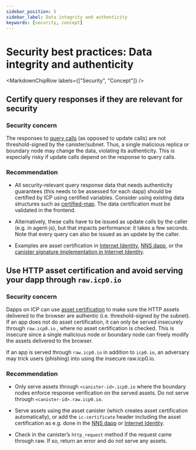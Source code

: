 ```yaml
---
sidebar_position: 5
sidebar_label: Data integrity and authenticity
keywords: [security, concept]
---
```



# Security best practices: Data integrity and authenticity

<MarkdownChipRow labels={["Security", "Concept"]} />

## Certify query responses if they are relevant for security

### Security concern

The responses to [query calls](/references/ic-interface-spec.md#https-interface) (as opposed to update calls) are not threshold-signed by the canister/subnet. Thus, a single malicious replica or boundary node may change the data, violating its authenticity. This is especially risky if update calls depend on the response to query calls.

### Recommendation

-   All security-relevant query response data that needs authenticity guarantees (this needs to be assessed for each dapp) should be certified by ICP using certified variables. Consider using existing data structures such as [certified-map](https://github.com/dfinity/cdk-rs/tree/main/library/ic-certified-map). The data certification must be validated in the frontend.

-   Alternatively, these calls have to be issued as update calls by the caller (e.g. in agent-js), but that impacts performance: it takes a few seconds. Note that every query can also be issued as an update by the caller.

-   Examples are asset certification in [Internet Identity](https://github.com/dfinity/internet-identity/blob/b29a6f68bbe5a49d048e12bc7a3263a9f43d080b/src/internet_identity/src/main.rs#L775-L808), [NNS dapp](https://github.com/dfinity/nns-dapp/blob/372c3562127d70c2fde059bc9c268e8ae858583e/rs/src/assets.rs#L121-L145), or the [canister signature implementation in Internet Identity](https://github.com/dfinity/internet-identity/blob/main/src/internet_identity/src/signature_map.rs).

## Use HTTP asset certification and avoid serving your dapp through `raw.icp0.io`

### Security concern

Dapps on ICP can use [asset certification](https://wiki.internetcomputer.org/wiki/HTTP_asset_certification) to make sure the HTTP assets delivered to the browser are authentic (i.e. threshold-signed by the subnet). If an app does not do asset certification, it can only be served insecurely through `raw.icp0.io` , where no asset certification is checked. This is insecure since a single malicious node or boundary node can freely modify the assets delivered to the browser.

If an app is served through `raw.icp0.io` in addition to `icp0.io`, an adversary may trick users (phishing) into using the insecure raw.icp0.io.

### Recommendation

- Only serve assets through `<canister-id>.icp0.io` where the boundary nodes enforce response verification on the served assets. Do not serve through `<canister-id>.raw.icp0.io`.

- Serve assets using the asset canister (which creates asset certification automatically), or add the `ic-certificate` header including the asset certification as e.g. done in the [NNS dapp](https://github.com/dfinity/nns-dapp) or [Internet Identity](https://github.com/dfinity/internet-identity).

- Check in the canister’s `http_request` method if the request came through raw. If so, return an error and do not serve any assets.
